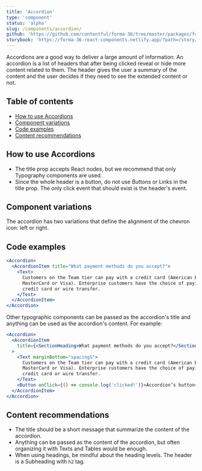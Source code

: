 ```yaml
---
title: 'Accordion'
type: 'component'
status: 'alpha'
slug: /components/accordion/
github: 'https://github.com/contentful/forma-36/tree/master/packages/forma-36-react-components/src/components/Accordion'
storybook: 'https://forma-36-react-components.netlify.app/?path=/story/components-accordion--basic'
---
```


Accordions are a good way to deliver a large amount of information. An accordion is a list of headers that after being clicked reveal or hide more content related to them.
The header gives the user a summary of the content and the user decides if they need to see the extended content or not.

## Table of contents

- [How to use Accordions](#how-to-use-accordions)
- [Component variations](#component-variations)
- [Code examples](#code-examples)
- [Content recommendations](#content-recommendations)

## How to use Accordions

- The title prop accepts React nodes, but we recommend that only Typography components are used.
- Since the whole header is a button, do not use Buttons or Links in the title prop. The only click event that should exist is the header's event.

## Component variations

The accordion has two variations that define the alignment of the chevron icon: left or right.

## Code examples

```jsx
<Accordion>
  <AccordionItem title="What payment methods do you accept?">
    <Text>
      Customers on the Team tier can pay with a credit card (American Express,
      MasterCard or Visa). Enterprise customers have the choice of paying with a
      credit card or wire transfer.
    </Text>
  </AccordionItem>
</Accordion>
```

Other typographic components can be passed as the accordion's title and anything can be used as the accordion's content. For example:

```jsx
<Accordion>
  <AccordionItem
    title={<SectionHeading>What payment methods do you accept?</SectionHeading>}
  >
    <Text marginBottom="spacingS">
      Customers on the Team tier can pay with a credit card (American Express,
      MasterCard or Visa). Enterprise customers have the choice of paying with a
      credit card or wire transfer.
    </Text>
    <Button onClick={() => console.log('clicked!')}>Accordion’s button</Button>
  </AccordionItem>
</Accordion>
```

## Content recommendations

- The title should be a short message that summarize the content of the accordion.
- Anything can be passed as the content of the accordion, but often organizing it with Texts and Tables would be enough.
- When using headings, be mindful about the heading levels. The header is a Subheading with `h2` tag.
